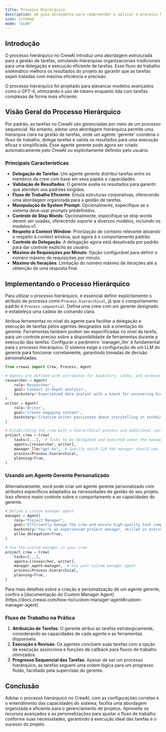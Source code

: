 ```yaml
---
title: Processo Hierárquico
description: Um guia abrangente para compreender e aplicar o processo hierárquico em seus projetos CrewAI, atualizado para refletir as práticas de codificação e funcionalidades mais recentes.
icon: sitemap
mode: "wide"
---
```


## Introdução

O processo hierárquico no CrewAI introduz uma abordagem estruturada para a gestão de tarefas, simulando hierarquias organizacionais tradicionais para uma delegação e execução eficiente de tarefas.
Esse fluxo de trabalho sistemático melhora os resultados do projeto ao garantir que as tarefas sejam tratadas com máxima eficiência e precisão.

<Tip>
    O processo hierárquico foi projetado para alavancar modelos avançados como o GPT-4, otimizando o uso de tokens enquanto lida com tarefas complexas de forma mais eficiente.
</Tip>

## Visão Geral do Processo Hierárquico

Por padrão, as tarefas no CrewAI são gerenciadas por meio de um processo sequencial. No entanto, adotar uma abordagem hierárquica permite uma hierarquia clara na gestão de tarefas,
onde um agente 'gerente' coordena o fluxo de trabalho, delega tarefas e valida os resultados para uma execução eficaz e simplificada. Esse agente gerente pode agora ser
criado automaticamente pelo CrewAI ou explicitamente definido pelo usuário.

### Principais Características

- **Delegação de Tarefas**: Um agente gerente distribui tarefas entre os membros da crew com base em seus papéis e capacidades.
- **Validação de Resultados**: O gerente avalia os resultados para garantir que atendam aos padrões exigidos.
- **Fluxo de Trabalho Eficiente**: Emula estruturas corporativas, oferecendo uma abordagem organizada para a gestão de tarefas.
- **Manipulação de System Prompt**: Opcionalmente, especifique se o sistema deve usar prompts predefinidos.
- **Controle de Stop Words**: Opcionalmente, especifique se stop words devem ser usadas, oferecendo suporte a diversos modelos, incluindo os modelos o1.
- **Respeito à Context Window**: Priorização de contexto relevante ativando o respeito à context window, que agora é o comportamento padrão.
- **Controle de Delegação**: A delegação agora está desativada por padrão para dar controle explícito ao usuário.
- **Máximo de Requisições por Minuto**: Opção configurável para definir o número máximo de requisições por minuto.
- **Máximo de Iterações**: Limitação do número máximo de iterações até a obtenção de uma resposta final.

## Implementando o Processo Hierárquico

Para utilizar o processo hierárquico, é essencial definir explicitamente o atributo de processo como `Process.hierarchical`, já que o comportamento padrão é `Process.sequential`.
Defina uma crew com um gerente designado e estabeleça uma cadeia de comando clara.

<Tip>
    Atribua ferramentas no nível do agente para facilitar a delegação e execução de tarefas pelos agentes designados sob a orientação do gerente.
    Ferramentas também podem ser especificadas no nível da tarefa, para um controle preciso sobre a disponibilidade de ferramentas durante a execução das tarefas.
</Tip>

<Tip>
    Configurar o parâmetro `manager_llm` é fundamental para o processo hierárquico.
    O sistema exige a configuração de um LLM do gerente para funcionar corretamente, garantindo tomadas de decisão personalizadas.
</Tip>

```python Code
from crewai import Crew, Process, Agent

# Agents are defined with attributes for backstory, cache, and verbose mode
researcher = Agent(
    role='Researcher',
    goal='Conduct in-depth analysis',
    backstory='Experienced data analyst with a knack for uncovering hidden trends.',
)
writer = Agent(
    role='Writer',
    goal='Create engaging content',
    backstory='Creative writer passionate about storytelling in technical domains.',
)

# Establishing the crew with a hierarchical process and additional configurations
project_crew = Crew(
    tasks=[...],  # Tasks to be delegated and executed under the manager's supervision
    agents=[researcher, writer],
    manager_llm="gpt-4o",  # Specify which LLM the manager should use
    process=Process.hierarchical,  
    planning=True, 
)
```

### Usando um Agente Gerente Personalizado

Alternativamente, você pode criar um agente gerente personalizado com atributos específicos adaptados às necessidades de gestão do seu projeto. Isso oferece maior controle sobre o comportamento e as capacidades do gerente.

```python
# Define a custom manager agent
manager = Agent(
    role="Project Manager",
    goal="Efficiently manage the crew and ensure high-quality task completion",
    backstory="You're an experienced project manager, skilled in overseeing complex projects and guiding teams to success.",
    allow_delegation=True,
)

# Use the custom manager in your crew
project_crew = Crew(
    tasks=[...],
    agents=[researcher, writer],
    manager_agent=manager,  # Use your custom manager agent
    process=Process.hierarchical,
    planning=True,
)
```

<Tip>
    Para mais detalhes sobre a criação e personalização de um agente gerente, confira a [documentação do Custom Manager Agent](https://docs.crewai.com/how-to/custom-manager-agent#custom-manager-agent).
</Tip>


### Fluxo de Trabalho na Prática

1. **Atribuição de Tarefas**: O gerente atribui as tarefas estrategicamente, considerando as capacidades de cada agente e as ferramentas disponíveis.
2. **Execução e Revisão**: Os agentes concluem suas tarefas com a opção de execução assíncrona e funções de callback para fluxos de trabalho otimizados.
3. **Progresso Sequencial das Tarefas**: Apesar de ser um processo hierárquico, as tarefas seguem uma ordem lógica para um progresso fluido, facilitado pela supervisão do gerente.

## Conclusão

Adotar o processo hierárquico no CrewAI, com as configurações corretas e o entendimento das capacidades do sistema, facilita uma abordagem organizada e eficiente para o gerenciamento de projetos.
Aproveite os recursos avançados e as personalizações para ajustar o fluxo de trabalho conforme suas necessidades, garantindo a execução ideal das tarefas e o sucesso do projeto.